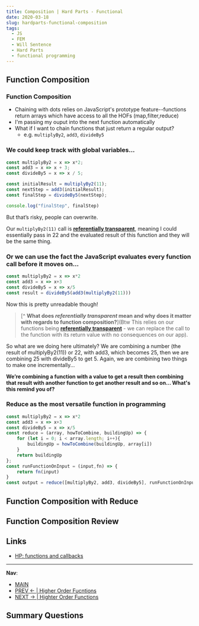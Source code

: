 ```yaml
---
title: Composition | Hard Parts - Functional
date: 2020-03-18
slug: hardparts-functional-composition
tags:
  - JS
  - FEM
  - Will Sentence
  - Hard Parts
  - functional programming
---
```

## Function Composition

### Function Composition
- Chaining with dots relies on JavaScript's prototype feature--functions return arrays which have access to all the HOFs (map,filter,reduce)
- I'm passing my ouput into the next function automatically
- What if I want to chain functions that just return a regular output?
    - e.g. `multiplyBy2`, `add3`, `divideBy5` 

### We could keep track with global variables...
```js
const multiplyBy2 = x => x*2;            
const add3 = x => x + 3;
const divideBy5 = x => x / 5;

const initialResult = multiplyBy2(11);
const nextStep = add3(initialResult);
const finalStep = divideBy5(nextStep);

console.log("finalStep", finalStep)
```

But that’s risky, people can overwrite.

Our `multiplyBy2(11)` call is [**referentially transparent**](), meaning I could essentially pass in 22 and the evaluated result of this function and they will be the same thing.

### Or we can use the fact the JavaScript evaluates every function call before it moves on...
```js
const multiplyBy2 = x => x*2
const add3 = x => x+3
const divideBy5 = x => x/5
const result = divideBy5(add3(multiplyBy2(11)))
```
Now this is pretty unreadable though!
> [^ **What does *referentially transparent* mean and why does it matter with regards to function composition?**](Btw This relies on our functions being [**referentially transparent**]() - we can replace the call to the function with its return value with no consequences on our app). 

So what are we doing here ultimately? We are combining a number (the result of multiplyBy2(11)) or 22, with add3, which becomes 25, then we are combining 25 with divideBy5 to get 5. Again, we are combining two things to make one incrementally...

**We’re combining a function with a value to get a result then combining that result with another function to get another result and so on... What's this remind you of?**

### Reduce as the most versatile function in programming
```js
const multiplyBy2 = x => x*2
const add3 = x => x+3
const divideBy5 = x => x/5
const reduce = (array, howToCombine, buildingUp) => {
    for (let i = 0; i < array.length; i++){
        buildingUp = howToCombine(buildingUp, array[i])
    }
    return buildingUp
};
const runFunctionOnInput = (input,fn) => {
    return fn(input)
}
const output = reduce([multiplyBy2, add3, divideBy5], runFunctionOnInput, 11)
```


## Function Composition with Reduce

## Function Composition Review


## Links

- [HP: functions and callbacks](/hardparts-js-v2-functions-and-callbacks)
---- 
**Nav**:
- [MAIN](/hardparts-functional-main)
- [PREV ← | Higher Order Fucntions](/hardparts-functional-higher-order-functions)
- [NEXT → | Highter Order Functions ](/hardparts-functional-higher-order-functions)

## Summary Questions